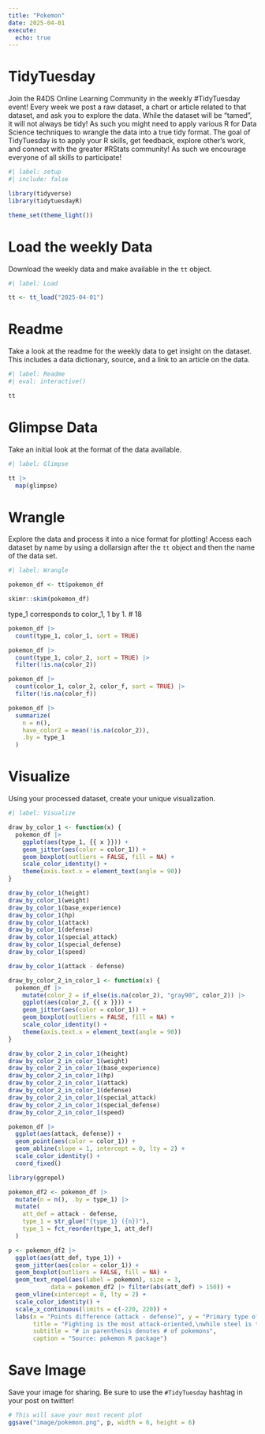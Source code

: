 ```yaml
---
title: "Pokemon"
date: 2025-04-01
execute: 
  echo: true
---
```


# TidyTuesday

Join the R4DS Online Learning Community in the weekly #TidyTuesday event!
Every week we post a raw dataset, a chart or article related to that dataset, and ask you to explore the data.
While the dataset will be “tamed”, it will not always be tidy! As such you might need to apply various R for Data Science techniques to wrangle the data into a true tidy format.
The goal of TidyTuesday is to apply your R skills, get feedback, explore other’s work, and connect with the greater #RStats community!
As such we encourage everyone of all skills to participate!

```r
#| label: setup
#| include: false

library(tidyverse)
library(tidytuesdayR)

theme_set(theme_light())
```

# Load the weekly Data

Download the weekly data and make available in the `tt` object.

```r
#| label: Load

tt <- tt_load("2025-04-01")

```

# Readme

Take a look at the readme for the weekly data to get insight on the dataset.
This includes a data dictionary, source, and a link to an article on the data.

```r
#| label: Readme
#| eval: interactive()

tt

```

# Glimpse Data

Take an initial look at the format of the data available.

```r
#| label: Glimpse

tt |> 
  map(glimpse)
```

# Wrangle

Explore the data and process it into a nice format for plotting! Access each dataset by name by using a dollarsign after the `tt` object and then the name of the data set.

```r
#| label: Wrangle

pokemon_df <- tt$pokemon_df
```

```r
skimr::skim(pokemon_df)
```

type_1 corresponds to color_1, 1 by 1. # 18


```r
pokemon_df |> 
  count(type_1, color_1, sort = TRUE)

pokemon_df |> 
  count(type_1, color_2, sort = TRUE) |> 
  filter(!is.na(color_2))

pokemon_df |> 
  count(color_1, color_2, color_f, sort = TRUE) |> 
  filter(!is.na(color_f))

pokemon_df |> 
  summarize(
    n = n(),
    have_color2 = mean(!is.na(color_2)),
    .by = type_1
  )
```

# Visualize

Using your processed dataset, create your unique visualization.

```r
#| label: Visualize

draw_by_color_1 <- function(x) {
  pokemon_df |> 
    ggplot(aes(type_1, {{ x }})) +
    geom_jitter(aes(color = color_1)) +
    geom_boxplot(outliers = FALSE, fill = NA) +
    scale_color_identity() +
    theme(axis.text.x = element_text(angle = 90))
}

draw_by_color_1(height)
draw_by_color_1(weight)
draw_by_color_1(base_experience)
draw_by_color_1(hp)
draw_by_color_1(attack)
draw_by_color_1(defense)
draw_by_color_1(special_attack)
draw_by_color_1(special_defense)
draw_by_color_1(speed)

draw_by_color_1(attack - defense)

draw_by_color_2_in_color_1 <- function(x) {
  pokemon_df |> 
    mutate(color_2 = if_else(is.na(color_2), "gray90", color_2)) |> 
    ggplot(aes(color_2, {{ x }})) +
    geom_jitter(aes(color = color_1)) +
    geom_boxplot(outliers = FALSE, fill = NA) +
    scale_color_identity() +
    theme(axis.text.x = element_text(angle = 90))
}

draw_by_color_2_in_color_1(height)
draw_by_color_2_in_color_1(weight)
draw_by_color_2_in_color_1(base_experience)
draw_by_color_2_in_color_1(hp)
draw_by_color_2_in_color_1(attack)
draw_by_color_2_in_color_1(defense)
draw_by_color_2_in_color_1(special_attack)
draw_by_color_2_in_color_1(special_defense)
draw_by_color_2_in_color_1(speed)
```

```r
pokemon_df |> 
  ggplot(aes(attack, defense)) +
  geom_point(aes(color = color_1)) +
  geom_abline(slope = 1, intercept = 0, lty = 2) +
  scale_color_identity() +
  coord_fixed()
```

```r
library(ggrepel)

pokemon_df2 <- pokemon_df |>
  mutate(n = n(), .by = type_1) |> 
  mutate(
    att_def = attack - defense,
    type_1 = str_glue("{type_1} ({n})"),
    type_1 = fct_reorder(type_1, att_def)
  )

p <- pokemon_df2 |>
  ggplot(aes(att_def, type_1)) +
  geom_jitter(aes(color = color_1)) +
  geom_boxplot(outliers = FALSE, fill = NA) +
  geom_text_repel(aes(label = pokemon), size = 3,
            data = pokemon_df2 |> filter(abs(att_def) > 150)) +
  geom_vline(xintercept = 0, lty = 2) +
  scale_color_identity() +
  scale_x_continuous(limits = c(-220, 220)) +
  labs(x = "Points difference (attack - defense)", y = "Primary type of pokemon",
       title = "Fighting is the most attack-oriented,\nwhile steel is the most defense-oriented",
       subtitle = "# in parenthesis denotes # of pokemons",
       caption = "Source: pokemon R package")
```

# Save Image

Save your image for sharing. Be sure to use the `#TidyTuesday` hashtag in your post on twitter! 

```r

# This will save your most recent plot
ggsave("image/pokemon.png", p, width = 6, height = 6)
```
